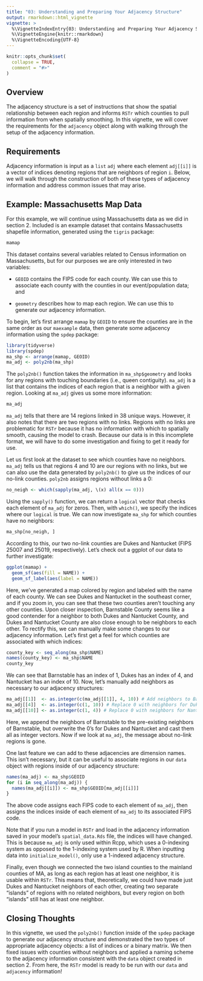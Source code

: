 ```yaml
---
title: "03: Understanding and Preparing Your Adjacency Structure"
output: rmarkdown::html_vignette
vignette: >
  %\VignetteIndexEntry{03: Understanding and Preparing Your Adjacency Structure}
  %\VignetteEngine{knitr::rmarkdown}
  %\VignetteEncoding{UTF-8}
---
```


```r
knitr::opts_chunk$set(
  collapse = TRUE,
  comment = "#>"
)
```

## Overview {#sec-overview}

The adjacency structure is a set of instructions that show the spatial relationship between each region and informs `RSTr` which counties to pull information from when spatially smoothing. In this vignette, we will cover the requirements for the `adjacency` object along with walking through the setup of the adjacency information.

## Requirements

Adjacency information is input as a `list` `adj` where each element `adj[[i]]` is a vector of indices denoting regions that are neighbors of region `i`. Below, we will walk through the construction of both of these types of adjacency information and address common issues that may arise.

## Example: Massachusetts Map Data

For this example, we will continue using Massachusetts data as we did in section 2. Included is an example dataset that contains Massachusetts shapefile information, generated using the `tigris` package:

```r
mamap
```

This dataset contains several variables related to Census information on Massachusetts, but for our purposes we are only interested in two variables:

-   `GEOID` contains the FIPS code for each county. We can use this to associate each county with the counties in our event/population data; and

-   `geometry` describes how to map each region. We can use this to generate our adjacency information.

To begin, let's first arrange `mamap` by `GEOID` to ensure the counties are in the same order as our `maexample` data, then generate some adjacency information using the `spdep` package:

```r
library(tidyverse)
library(spdep)
ma_shp <- arrange(mamap, GEOID)
ma_adj <- poly2nb(ma_shp)
```

The `poly2nb()` function takes the information in `ma_shp$geometry` and looks for any regions with touching boundaries (i.e., queen contiguity). `ma_adj` is a list that contains the indices of each region that is a neighbor with a given region. Looking at `ma_adj` gives us some more information:

```r
ma_adj
```

`ma_adj` tells that there are 14 regions linked in 38 unique ways. However, it also notes that there are two regions with no links. Regions with no links are problematic for `RSTr` because it has no information with which to spatially smooth, causing the model to crash. Because our data is in this incomplete format, we will have to do some investigation and fixing to get it ready for use.

Let us first look at the dataset to see which counties have no neighbors. `ma_adj` tells us that regions 4 and 10 are our regions with no links, but we can also use the data generated by `poly2nb()` to give us the indices of our no-link counties. `poly2nb` assigns regions without links a 0:

```r
no_neigh <- which(sapply(ma_adj, \(x) all(x == 0)))
```

Using the `sapply()` function, we can return a `logical` vector that checks each element of `ma_adj` for zeros. Then, with `which()`, we specify the indices where our `logical` is true. We can now investigate `ma_shp` for which counties have no neighbors:

```r
ma_shp[no_neigh, ]
```

According to this, our two no-link counties are Dukes and Nantucket (FIPS 25007 and 25019, respectively). Let's check out a ggplot of our data to further investigate:

```r
ggplot(mamap) +
  geom_sf(aes(fill = NAME)) +
  geom_sf_label(aes(label = NAME))
```

Here, we've generated a map colored by region and labeled with the name of each county. We can see Dukes and Nantucket in the southeast corner, and if you zoom in, you can see that these two counties aren't touching any other counties. Upon closer inspection, Barnstable County seems like a good contender for a neighbor to both Dukes and Nantucket County, and Dukes and Nantucket County are also close enough to be neighbors to each other. To rectify this, we can manually make some changes to our adjacency information. Let's first get a feel for which counties are associated with which indices:

```r
county_key <- seq_along(ma_shp$NAME)
names(county_key) <- ma_shp$NAME
county_key
```

We can see that Barnstable has an index of 1, Dukes has an index of 4, and Nantucket has an index of 10. Now, let's manually add neighbors as necessary to our adjacency structures:

```r
ma_adj[[1]]  <- as.integer(c(ma_adj[[1]], 4, 10)) # Add neighbors to Barnstable
ma_adj[[4]]  <- as.integer(c(1, 10)) # Replace 0 with neighbors for Dukes
ma_adj[[10]] <- as.integer(c(1, 4)) # Replace 0 with neighbors for Nantucket
```

Here, we append the neighbors of Barnstable to the pre-existing neighbors of Barnstable, but overwrite the 0's for Dukes and Nantucket and cast them all as integer vectors. Now if we look at `ma_adj`, the message about no-link regions is gone.

One last feature we can add to these adjacencies are dimension names. This isn't necessary, but it can be useful to associate regions in our `data` object with regions inside of our adjacency structure:

```r
names(ma_adj) <- ma_shp$GEOID
for (i in seq_along(ma_adj)) {
  names(ma_adj[[i]]) <- ma_shp$GEOID[ma_adj[[i]]]
}
```

The above code assigns each FIPS code to each element of `ma_adj`, then assigns the indices inside of each element of `ma_adj` to its associated FIPS code.

Note that if you run a model in `RSTr` and load in the adjacency information saved in your model's `spatial_data.Rds` file, the indices will have changed. This is because `ma_adj` is only used within Rcpp, which uses a 0-indexing system as opposed to the 1-indexing system used by R. When inputting data into `initialize_model()`, only use a 1-indexed adjacency structure.

Finally, even though we connected the two island counties to the mainland counties of MA, as long as each region has at least one neighbor, it is usable within `RSTr`. This means that, theoretically, we could have made just Dukes and Nantucket neighbors of each other, creating two separate "islands" of regions with no related neighbors, but every region on both "islands" still has at least one neighbor.

## Closing Thoughts

In this vignette, we used the `poly2nb()` function inside of the `spdep` package to generate our adjacency structure and demonstrated the two types of appropriate adjacency objects: a list of indices or a binary matrix. We then fixed issues with counties without neighbors and applied a naming scheme to the adjacency information consistent with the `data` object created in section 2. From here, the `RSTr` model is ready to be run with our `data` and `adjacency` information!
